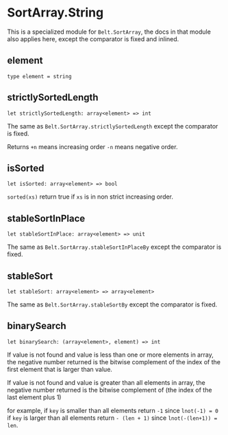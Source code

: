 # SortArray.String

<Intro>

This is a specialized module for `Belt.SortArray`, the docs in that module also applies here, except the comparator is fixed and inlined.

</Intro>

## element

```res prelude
type element = string
```

## strictlySortedLength

```res sig
let strictlySortedLength: array<element> => int
```

The same as `Belt.SortArray.strictlySortedLength` except the comparator is fixed.

Returns `+n` means increasing order `-n` means negative order.

## isSorted

```res sig
let isSorted: array<element> => bool
```

`sorted(xs)` return true if `xs` is in non strict increasing order.

## stableSortInPlace

```res sig
let stableSortInPlace: array<element> => unit
```

The same as `Belt.SortArray.stableSortInPlaceBy` except the comparator is fixed.

## stableSort

```res sig
let stableSort: array<element> => array<element>
```

The same as `Belt.SortArray.stableSortBy` except the comparator is fixed.

## binarySearch

```res sig
let binarySearch: (array<element>, element) => int
```

If value is not found and value is less than one or more elements in array, the negative number returned is the bitwise complement of the index of the first element that is larger than value.

If value is not found and value is greater than all elements in array, the negative number returned is the bitwise complement of (the index of the last element plus 1)

for example, if `key` is smaller than all elements return `-1` since `lnot(-1) = 0` if `key` is larger than all elements return `- (len + 1)` since `lnot(-(len+1)) = len`.
